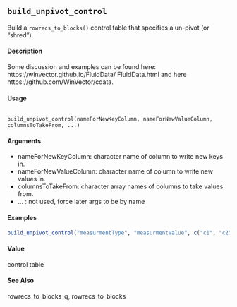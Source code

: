 ## ``build_unpivot_control`` 
Build a ``rowrecs_to_blocks()`` control table that specifies a un-pivot (or "shred").

#### Description 


Some discussion and examples   can be found here: https://winvector.github.io/FluidData/
FluidData.html and here https://github.com/WinVector/cdata.

#### Usage 
<pre><code>
build_unpivot_control(nameForNewKeyColumn, nameForNewValueColumn,
columnsToTakeFrom, ...)
</code></pre>

#### Arguments 

* nameForNewKeyColumn: character name of column to write new keys in.
* nameForNewValueColumn: character name of column to write new values in.
* columnsToTakeFrom: character array names of columns to take values from.
* ... : not used, force later args to be by name

#### Examples 
```r
build_unpivot_control("measurmentType", "measurmentValue", c("c1", "c2"))
```
#### Value
control table

#### See Also
rowrecs_to_blocks_q, rowrecs_to_blocks


